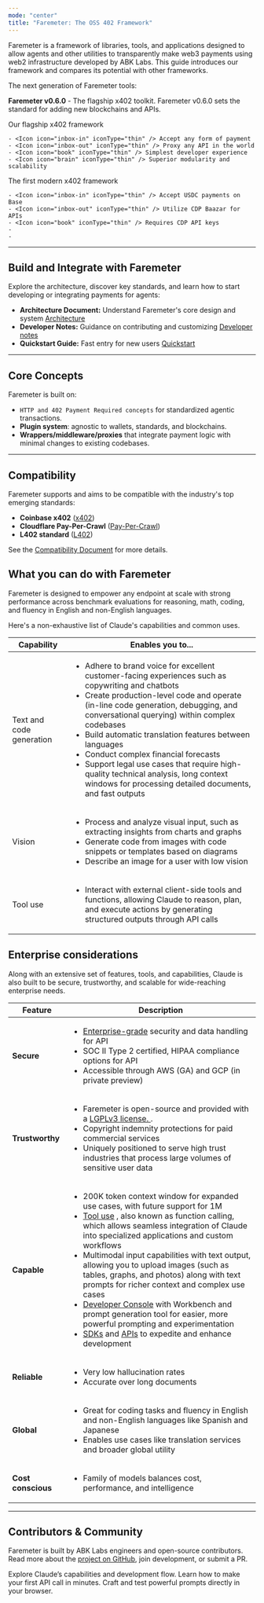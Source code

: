 ```yaml
---
mode: "center"
title: "Faremeter: The OSS 402 Framework"
---
```


Faremeter is a framework of libraries, tools, and applications designed to allow agents and other utilities to transparently make web3 payments using web2 infrastructure developed by ABK Labs. This guide introduces our framework and compares its potential with other frameworks.

<Tip>
  The next generation of Faremeter tools:

  **Faremeter v0.6.0** - The flagship x402 toolkit. Faremeter v0.6.0 sets the standard for adding new blockchains and APIs.
</Tip>

<CardGroup cols={2}>
  <Card title="Faremeter 0.6.0" icon="trophy" href="/en/docs/about-claude/models/overview#model-comparison-table">
    Our flagship x402 framework

    - <Icon icon="inbox-in" iconType="thin" /> Accept any form of payment
    - <Icon icon="inbox-out" iconType="thin" /> Proxy any API in the world
    - <Icon icon="book" iconType="thin" /> Simplest developer experience
    - <Icon icon="brain" iconType="thin" /> Superior modularity and scalability
  </Card>
  <Card title="Coinbase x402" icon="star" href="/en/docs/about-claude/models/overview#model-comparison-table">
    The first modern x402 framework

    - <Icon icon="inbox-in" iconType="thin" /> Accept USDC payments on Base
    - <Icon icon="inbox-out" iconType="thin" /> Utilize CDP Baazar for APIs
    - <Icon icon="book" iconType="thin" /> Requires CDP API keys
    - 
    - 
  </Card>
</CardGroup>

---

## Build and Integrate with Faremeter

Explore the architecture, discover key standards, and learn how to start developing or integrating payments for agents:

- **Architecture Document:** Understand Faremeter's core design and system [Architecture](https://github.com/faremeter/faremeter/blob/main/ARCHITECTURE.md)
- **Developer Notes:** Guidance on contributing and customizing [Developer notes](https://github.com/faremeter/faremeter/blob/main/DEV.md)
- **Quickstart Guide:** Fast entry for new users [Quickstart](https://github.com/faremeter/faremeter/blob/main/QUICKSTART.md)

---

## Core Concepts

Faremeter is built on:

- `HTTP and 402 Payment Required concepts` for standardized agentic transactions.
- **Plugin system**: agnostic to wallets, standards, and blockchains.
- **Wrappers/middleware/proxies** that integrate payment logic with minimal changes to existing codebases.

---

## Compatibility

Faremeter supports and aims to be compatible with the industry's top emerging standards:

- **Coinbase x402** ([x402](https://github.com/coinbase/x402))
- **Cloudflare Pay-Per-Crawl** ([Pay-Per-Crawl](https://www.cloudflare.com/paypercrawl-signup/))
- **L402 standard** ([L402](https://www.l402.org))

See the [Compatibility Document](https://github.com/faremeter/faremeter/blob/main/COMPATIBILITY.md) for more details.

## What you can do with Faremeter

Faremeter is designed to empower any endpoint at scale with strong performance across benchmark evaluations for reasoning, math, coding, and fluency in English and non-English languages.

Here's a non-exhaustive list of Claude's capabilities and common uses.

| Capability               | Enables you to...                                                                                                                                                                                                                                                                                                                                                                                                                                                                                                                                                |
| ------------------------ | ---------------------------------------------------------------------------------------------------------------------------------------------------------------------------------------------------------------------------------------------------------------------------------------------------------------------------------------------------------------------------------------------------------------------------------------------------------------------------------------------------------------------------------------------------------------- |
| Text and code generation | <ul>  <li>  Adhere to brand voice for excellent customer-facing experiences such as copywriting and chatbots</li>    <li>  Create production-level code and operate (in-line code generation, debugging, and conversational querying) within complex codebases</li>    <li>  Build automatic translation features between languages</li>    <li>  Conduct complex financial forecasts</li>    <li>  Support legal use cases that require high-quality technical analysis, long context windows for processing detailed documents, and fast outputs</li>    </ul> |
| Vision                   | <ul>  <li>  Process and analyze visual input, such as extracting insights from charts and graphs</li>    <li>  Generate code from images with code snippets or templates based on diagrams</li>    <li>  Describe an image for a user with low vision</li>    </ul>                                                                                                                                                                                                                                                                                              |
| Tool use                 | <ul>  <li>  Interact with external client-side tools and functions, allowing Claude to reason, plan, and execute actions by generating structured outputs through API calls</li>    </ul>                                                                                                                                                                                                                                                                                                                                                                        |

## Enterprise considerations

Along with an extensive set of features, tools, and capabilities, Claude is also built to be secure, trustworthy, and scalable for wide-reaching enterprise needs.

| Feature            | Description                                                                                                                                                                                                                                                                                                                                                                                                                                                                                                                                                                                                                                                                                                                                                                                                                                             |
| ------------------ | ------------------------------------------------------------------------------------------------------------------------------------------------------------------------------------------------------------------------------------------------------------------------------------------------------------------------------------------------------------------------------------------------------------------------------------------------------------------------------------------------------------------------------------------------------------------------------------------------------------------------------------------------------------------------------------------------------------------------------------------------------------------------------------------------------------------------------------------------------- |
| **Secure**         | <ul>  <li>  <a href="https://trust.anthropic.com/">  Enterprise-grade</a>     security and data handling for API</li>    <li>  SOC II Type 2 certified, HIPAA compliance options for API</li>    <li>  Accessible through AWS (GA) and GCP (in private preview)</li>    </ul>                                                                                                                                                                                                                                                                                                                                                                                                                                                                                                                                                                           |
| **Trustworthy**    | <ul>  <li>  Faremeter is open-source and provided with a <a href="/en/docs/agents-and-tools/tool-use/overview"> LGPLv3 license.  </a>    .</li>    <li>  Copyright indemnity protections for paid commercial services</li>    <li>  Uniquely positioned to serve high trust industries that process large volumes of sensitive user data</li>    </ul>                                                                                                                                                                                                                                                                                                                                                                                                                                  |
| **Capable**        | <ul>  <li>  200K token context window for expanded use cases, with future support for 1M</li>    <li>  <a href="/en/docs/agents-and-tools/tool-use/overview">  Tool use</a>    , also known as function calling, which allows seamless integration of Claude into specialized applications and custom workflows</li>    <li>  Multimodal input capabilities with text output, allowing you to upload images (such as tables, graphs, and photos) along with text prompts for richer context and complex use cases</li>    <li>  <a href="https://console.anthropic.com">  Developer Console</a>     with Workbench and prompt generation tool for easier, more powerful prompting and experimentation</li>    <li>  <a href="/en/api/client-sdks">  SDKs</a>     and <a href="/en/api">  APIs</a>     to expedite and enhance development</li>    </ul> |
| **Reliable**       | <ul>  <li>  Very low hallucination rates</li>    <li>  Accurate over long documents</li>    </ul>                                                                                                                                                                                                                                                                                                                                                                                                                                                                                                                                                                                                                                                                                                                                                       |
| **Global**         | <ul>  <li>  Great for coding tasks and fluency in English and non-English languages like Spanish and Japanese</li>    <li>  Enables use cases like translation services and broader global utility</li>    </ul>                                                                                                                                                                                                                                                                                                                                                                                                                                                                                                                                                                                                                                        |
| **Cost conscious** | <ul>  <li>  Family of models balances cost, performance, and intelligence</li>    </ul>                                                                                                                                                                                                                                                                                                                                                                                                                                                                                                                                                                                                                                                                                                                                                                 |

---

## Contributors & Community

Faremeter is built by ABK Labs engineers and open-source contributors. Read more about the [project on GitHub](https://github.com/faremeter/faremeter), join development, or submit a PR.

<CardGroup cols={3}>
  <Card title="Intro to Claude" icon="check" href="/en/docs/intro-to-claude">
    Explore Claude’s capabilities and development flow.
  </Card>
  <Card title="Quickstart" icon="bolt-lightning" href="/en/resources/quickstarts">
    Learn how to make your first API call in minutes.
  </Card>
  <Card title="Claude Console" icon="code" href="https://console.anthropic.com">
    Craft and test powerful prompts directly in your browser.
  </Card>
</CardGroup>